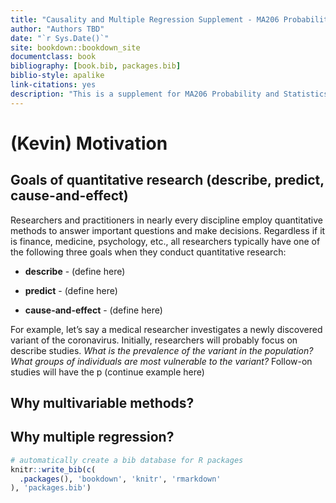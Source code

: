 ```yaml
--- 
title: "Causality and Multiple Regression Supplement - MA206 Probability and Statistics"
author: "Authors TBD"
date: "`r Sys.Date()`"
site: bookdown::bookdown_site
documentclass: book
bibliography: [book.bib, packages.bib]
biblio-style: apalike
link-citations: yes
description: "This is a supplement for MA206 Probability and Statistics, West Point, NY."
---
```


# (Kevin) Motivation

## Goals of quantitative research (describe, predict, cause-and-effect)

Researchers and practitioners in nearly every discipline employ quantitative methods to answer important questions and make decisions.  Regardless if it is finance, medicine, psychology, etc., all researchers typically have one of the following three goals when they conduct quantitative research:

* **describe** - (define here)

* **predict** - (define here)

* **cause-and-effect** - (define here)

For example, let's say a medical researcher investigates a newly discovered variant of the coronavirus.  Initially, researchers will probably focus on describe studies.  *What is the prevalence of the variant in the population?* *What groups of individuals are most vulnerable to the variant?*  Follow-on studies will have the p (continue example here)      

## Why multivariable methods?

## Why multiple regression?



```r
# automatically create a bib database for R packages
knitr::write_bib(c(
  .packages(), 'bookdown', 'knitr', 'rmarkdown'
), 'packages.bib')
```
